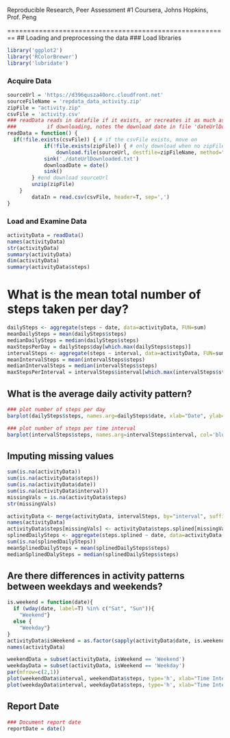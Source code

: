 Reproducible Research, Peer Assessment #1
Coursera, Johns Hopkins, Prof. Peng

========================================================
## Loading and preprocessing the data
### Load libraries
```r
library('ggplot2')
library('RColorBrewer')
library('lubridate')
```
### Acquire Data
```r
sourceUrl = 'https://d396qusza40orc.cloudfront.net'
sourceFileName = 'repdata_data_activity.zip'
zipFile = "activity.zip"
csvFile = 'activity.csv'
### readData reads in datafile if it exists, or recreates it as much as necessary
###          if downloading, notes the download date in file 'dateUrlDownloaded.txt'
readData = function() {
  if(!file.exists(csvFile)) { # if the csvFile exists, move on
    		if(!file.exists(zipFile)) { # only download when no zipFile in dir
        		download.file(sourceUrl, destfile=zipFileName, method="curl")
			sink('./dateUrlDownloaded.txt')
			downloadDate = date()   
			sink()
		} #end download sourceUrl
		unzip(zipFile)
	} 
    	dataIn = read.csv(csvFile, header=T, sep=',') 
} 

```
### Load and Examine Data
```r
activityData = readData()
names(activityData)
str(activityData)
summary(activityData)
dim(activityData)
summary(activityData$steps)
```
# What is the mean total number of steps taken per day?
```r
dailySteps <- aggregate(steps ~ date, data=activityData, FUN=sum)
meanDailySteps = mean(dailySteps$steps)
medianDailySteps = median(dailySteps$steps)
maxStepsPerDay = dailySteps$day[which.max(dailySteps$steps)]
intervalSteps <- aggregate(steps ~ interval, data=activityData, FUN=sum)
meanIntervalSteps = mean(intervalSteps$steps)
medianIntervalSteps = median(intervalSteps$steps)
maxStepsPerInterval = intervalSteps$interval[which.max(intervalSteps$steps)]
```

## What is the average daily activity pattern?
```r
### plot number of steps per day
barplot(dailySteps$steps, names.arg=dailySteps$date, xlab="Date", ylab="Steps",cex.names=0.5,col='blue')

### plot number of steps per time interval
barplot(intervalSteps$steps, names.arg=intervalSteps$interval, col='blue', xlab="Time Interval", ylab="Steps", cex.names=0.5, main='Steps per Interval over the Course of a Day')

```
## Imputing missing values
```r
sum(is.na(activityData))
sum(is.na(activityData$steps))
sum(is.na(activityData$date))
sum(is.na(activityData$interval))
missingVals = is.na(activityData$steps)
str(missingVals)

activityData <- merge(activityData, intervalSteps, by="interval", suffixes=c("",".splined"))
names(activityData)
activityData$steps[missingVals] <- activityData$steps.splined[missingVals]
splinedDailySteps <- aggregate(steps.splined ~ date, data=activityData, FUN=sum)
sum(is.na(splinedDailySteps))
meanSplinedDailySteps = mean(splinedDailySteps$steps)
medianSplinedDalySteps = median(splinedDailySteps$steps)
```
## Are there differences in activity patterns between weekdays and weekends?
```r
is.weekend = function(date){
  if (wday(date, label=T) %in% c("Sat", "Sun")){ 
    "Weekend"}
  else {
    "Weekday"}
}
activityData$isWeekend = as.factor(sapply(activityData$date, is.weekend))
names(activityData)

weekendData = subset(activityData, isWeekend == 'Weekend')
weekdayData = subset(activityData, isWeekend == 'Weekday')
par(mfrow=c(2,1))
plot(weekendData$interval, weekendData$steps, type='h', xlab="Time Interval", ylab="Steps per Interval", col='blue', main='Weekend Data')
plot(weekdayData$interval, weekdayData$steps, type='h', xlab="Time Interval", ylab="Steps per Interval", col='red', main='Weekday Data')
```

## Report Date
```r
### Document report date
reportDate = date()
```

